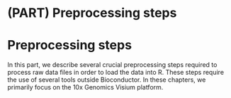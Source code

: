 # (PART) Preprocessing steps {-}

# Preprocessing steps {#preprocessing_steps}

In this part, we describe several crucial preprocessing steps required to process raw data files in order to load the data into R. These steps require the use of several tools outside Bioconductor. In these chapters, we primarily focus on the 10x Genomics Visium platform.


